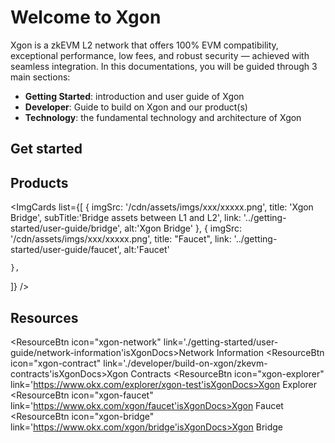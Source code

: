 # Welcome to Xgon
Xgon is a zkEVM L2 network that offers 100% EVM compatibility, exceptional performance, low fees, and robust security — achieved with seamless integration. 
In this documentations, you will be guided through 3 main sections:
- **Getting Started**: introduction and user guide of Xgon
- **Developer**: Guide to build on Xgon and our product(s)
- **Technology**: the fundamental technology and architecture of Xgon

## Get started
<Card mainTitle="What is Xgon" subTitle='Explore how Xgon scales Ethereum' link="./getting-started/introduction"/>
<Card mainTitle="Build on Xgon" subTitle='Quickstart guide to start building on Xgon' link="./developer/build-on-xgon/quickstart"/>
<Card mainTitle="Deploy smart contract" subTitle='Guide to deploy smart contracts with Truffle, Hardhart and Foundry' link="./developer/smart-contract/deploy-using-truffle"/>

## Products
<ImgCards
  list={[
    {
      imgSrc: '/cdn/assets/imgs/xxx/xxxxx.png',
      title: 'Xgon Bridge',
      subTitle:'Bridge assets between L1 and L2',
      link: '../getting-started/user-guide/bridge',
      alt:'Xgon Bridge'
    },
    {
      imgSrc: '/cdn/assets/imgs/xxx/xxxxx.png',
      title: "Faucet",
      link: '../getting-started/user-guide/faucet',
      alt:'Faucet'

    },
]}
/>

## Resources
<ResourceBtn icon="xgon-network" link='./getting-started/user-guide/network-information'isXgonDocs>Network Information</ResourceBtn>
<ResourceBtn icon="xgon-contract" link='./developer/build-on-xgon/zkevm-contracts'isXgonDocs>Xgon Contracts</ResourceBtn>
<ResourceBtn icon="xgon-explorer" link='https://www.okx.com/explorer/xgon-test'isXgonDocs>Xgon Explorer</ResourceBtn>
<ResourceBtn icon="xgon-faucet" link='https://www.okx.com/xgon/faucet'isXgonDocs>Xgon Faucet</ResourceBtn>
<ResourceBtn icon="xgon-bridge" link='https://www.okx.com/xgon/bridge'isXgonDocs>Xgon Bridge</ResourceBtn>